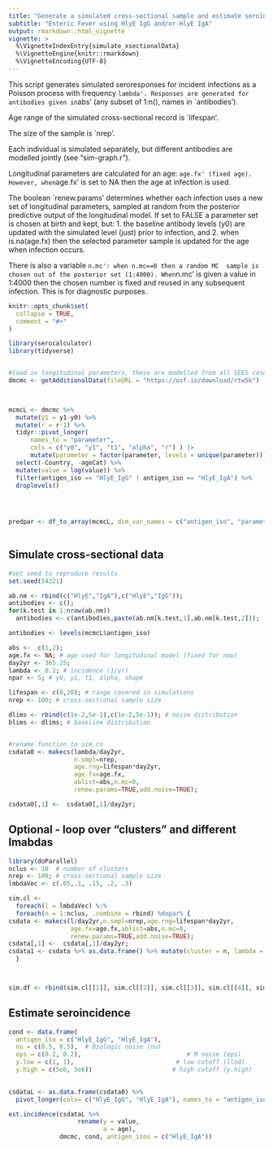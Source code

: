 ```yaml
---
title: "Generate a simulated cross-sectional sample and estimate seroincidence"
subtitle: "Enteric Fever using HlyE IgG and/or HlyE IgA"
output: rmarkdown::html_vignette
vignette: >
  %\VignetteIndexEntry{simulate_xsectionalData}
  %\VignetteEngine{knitr::rmarkdown}
  %\VignetteEncoding{UTF-8}
---
```



 This script generates simulated seroresponses for incident infections
 as a Poisson process with frequency `lambda'. Responses are generated for
 antibodies given in `abs' (any subset of 1:n(), names in `antibodies').

 Age range of the simulated cross-sectional record is `lifespan'.

 The size of the sample is `nrep'.

 Each individual is simulated separately, but different antibodies are
 modelled jointly (see "sim-graph.r").

 Longitudinal parameters are calculated for an age: `age.fx' (fixed age).
 However, when `age.fx' is set to NA then the age at infection is used.

 The boolean `renew.params' determines whether each infection uses a
 new set of longitudinal parameters, sampled at random from the
 posterior predictive output of  the longitudinal model. If set to FALSE
 a parameter set is chosen at birth and kept, but:
 1. the baseline antibody levels (y0) are updated with the simulated level
    (just) prior to infection, and
 2. when is.na(age.fx) then the selected parameter sample is updated for the
    age when infection occurs.

 There is also a variable `n.mc': when n.mc==0 then a random MC
 sample is chosen out of the posterior set (1:4000). When `n.mc' is
 given a value in 1:4000 then the chosen number is fixed and reused
 in any subsequent infection. This is for diagnostic purposes.


```r
knitr::opts_chunk$set(
  collapse = TRUE,
  comment = "#>"
)
```


```r
library(serocalculator)
library(tidyverse)


#load in longitudinal parameters, these are modelled from all SEES cases across all ages and countries 
dmcmc <- getAdditionalData(fileURL = "https://osf.io/download/rtw5k")  
  


mcmcL <- dmcmc %>%
  mutate(y1 = y1-y0) %>%
  mutate(r = r-1) %>%
  tidyr::pivot_longer(
      names_to = "parameter",
      cols = c("y0", "y1", "t1", "alpha", "r") ) |>
      mutate(parameter = factor(parameter, levels = unique(parameter))) %>%
  select(-Country, -ageCat) %>%
  mutate(value = log(value)) %>%
  filter(antigen_iso == "HlyE_IgG" | antigen_iso == "HlyE_IgA") %>%
  droplevels()
  



predpar <- df_to_array(mcmcL, dim_var_names = c("antigen_iso", "parameter"))
 

```


## Simulate cross-sectional data
```r
#set seed to reproduce results
set.seed(54321)

ab.nm <- rbind(c("HlyE","IgA"),c("HlyE","IgG"));
antibodies <- c();
for(k.test in 1:nrow(ab.nm))
  antibodies <- c(antibodies,paste(ab.nm[k.test,1],ab.nm[k.test,2]));

antibodies <- levels(mcmcL$antigen_iso)

abs <-  c(1,2);
age.fx <- NA; # age used for longitudinal model (fixed for now)
day2yr <- 365.25;
lambda <- 0.2; # incidence (1/yr)
npar <- 5; # y0, y1, t1, alpha, shape

lifespan <- c(0,20); # range covered in simulations
nrep <- 100; # cross-sectional sample size

dlims <- rbind(c(1e-2,5e-1),c(1e-2,5e-1)); # noise distribution
blims <- dlims; # baseline distribution


#rename function to sim.cs
csdata0 <- makecs(lambda/day2yr,
                  n.smpl=nrep,
                  age.rng=lifespan*day2yr,
                  age.fx=age.fx,
                  ablist=abs,n.mc=0,
                  renew.params=TRUE,add.noise=TRUE);

csdata0[,1] <-  csdata0[,1]/day2yr;


```


## Optional - loop over "clusters" and different lmabdas
```r
library(doParallel)
nclus <- 10  # number of clusters 
nrep <- 100; # cross-sectional sample size
lmbdaVec <- c(.05,.1, .15, .2, .3)

sim.cl <- 
  foreach(l = lmbdaVec) %:% 
  foreach(n = 1:nclus, .combine = rbind) %dopar% {
csdata <- makecs(l/day2yr,n.smpl=nrep,age.rng=lifespan*day2yr,
                 age.fx=age.fx,ablist=abs,n.mc=0,
                 renew.params=TRUE,add.noise=TRUE);
csdata[,1] <-  csdata[,1]/day2yr;
csdata1 <- csdata %>% as.data.frame() %>% mutate(cluster = n, lambda = l) 
  }



sim.df <- rbind(sim.cl[[1]], sim.cl[[2]], sim.cl[[3]], sim.cl[[4]], sim.cl[[5]])

```



## Estimate seroincidence
```r

cond <- data.frame(
  antigen_iso = c("HlyE_IgG", "HlyE_IgA"),
  nu = c(0.5, 0.5),  # Biologic noise (nu)
  eps = c(0.2, 0.2),                             # M noise (eps)
  y.low = c(1, 1),                            # low cutoff (llod)
  y.high = c(5e6, 5e6))                      # high cutoff (y.high)
                          

csdataL <- as.data.frame(csdata0) %>%
  pivot_longer(cols= c("HlyE_IgG", "HlyE_IgA"), names_to = "antigen_iso", values_to = "value")

est.incidence(csdataL %>%
                   rename(y = value,
                          a = age), 
              dmcmc, cond, antigen_isos = c("HlyE_IgA"))


```

